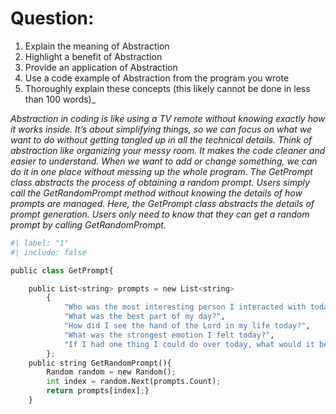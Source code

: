 # Question:
1. Explain the meaning of Abstraction
2. Highlight a benefit of Abstraction
3. Provide an application of Abstraction
4. Use a code example of Abstraction from the program you wrote
5. Thoroughly explain these concepts (this likely cannot be done in less than 100 words)_

_Abstraction in coding is like using a TV remote without knowing exactly how it works inside. It's about simplifying things, so we can focus on what we want to do without getting tangled up in all the technical details.
Think of abstraction like organizing your messy room. It makes the code cleaner and easier to understand. When we want to add or change something, we can do it in one place without messing up the whole program.
The GetPrompt class abstracts the process of obtaining a random prompt. Users simply call the GetRandomPrompt method without knowing the details of how prompts are managed. Here, the GetPrompt class abstracts the details of prompt generation. Users only need to know that they can get a random prompt by calling GetRandomPrompt._

```python
#| label: "1"
#| include: false

public class GetPrompt{

    public List<string> prompts = new List<string>
        {
            "Who was the most interesting person I interacted with today?",
            "What was the best part of my day?",
            "How did I see the hand of the Lord in my life today?",
            "What was the strongest emotion I felt today?",
            "If I had one thing I could do over today, what would it be?"
        };
    public string GetRandomPrompt(){
        Random random = new Random();
        int index = random.Next(prompts.Count);
        return prompts[index];}
    }
```